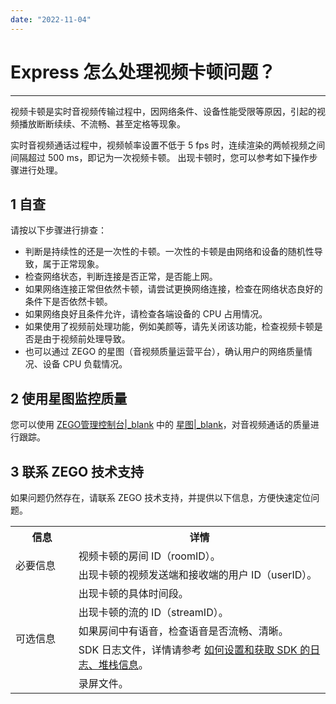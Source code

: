 ```yaml
---
date: "2022-11-04"
---
```

# Express 怎么处理视频卡顿问题？

- - -

视频卡顿是实时音视频传输过程中，因网络条件、设备性能受限等原因，引起的视频播放断断续续、不流畅、甚至定格等现象。

实时音视频通话过程中，视频帧率设置不低于 5 fps 时，连续渲染的两帧视频之间间隔超过 500 ms，即记为一次视频卡顿。
出现卡顿时，您可以参考如下操作步骤进行处理。


## 1 自查

请按以下步骤进行排查：

- 判断是持续性的还是一次性的卡顿。一次性的卡顿是由网络和设备的随机性导致，属于正常现象。
- 检查网络状态，判断连接是否正常，是否能上网。
- 如果网络连接正常但依然卡顿，请尝试更换网络连接，检查在网络状态良好的条件下是否依然卡顿。
- 如果网络良好且条件允许，请检查各端设备的 CPU 占用情况。
- 如果使用了视频前处理功能，例如美颜等，请先关闭该功能，检查视频卡顿是否是由于视频前处理导致。
- 也可以通过 ZEGO 的星图（音视频质量运营平台），确认用户的网络质量情况、设备 CPU 负载情况。


## 2 使用星图监控质量

您可以使用 [ZEGO管理控制台\|_blank](https://console.zego.im/) 中的 [星图\|_blank](https://console.zego.im)，对音视频通话的质量进行跟踪。



## 3 联系 ZEGO 技术支持

如果问题仍然存在，请联系 ZEGO 技术支持，并提供以下信息，方便快速定位问题。

<table>
  <colgroup>
    <col width="20%">
    <col width="80%">
  </colgroup>
  <tbody><tr>
    <th>信息</th>
    <th>详情</th>
  </tr>
  <tr>
    <td rowspan="2">必要信息</td>
    <td>视频卡顿的房间 ID（roomID）。</td>
  </tr>
  <tr>
    <td>出现卡顿的视频发送端和接收端的用户 ID（userID）。</td>
  </tr>
  <tr>
    <td rowspan="5">可选信息</td>
    <td>出现卡顿的具体时间段。</td>
  </tr>
  <tr>
    <td>出现卡顿的流的 ID（streamID）。</td>
  </tr>
  <tr>
    <td>如果房间中有语音，检查语音是否流畅、清晰。</td>
  </tr>
  <tr>
    <td>SDK 日志文件，详情请参考 <a target="_blank" href="https://doc-zh.zego.im/faq/express_sdkLog">如何设置和获取 SDK 的日志、堆栈信息</a>。</td>
  </tr>
  <tr>
    <td>录屏文件。</td>
  </tr>
</tbody></table>
